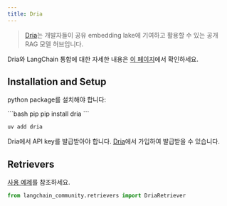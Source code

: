 ```yaml
---
title: Dria
---
```


>[Dria](https://dria.co/)는 개발자들이 공유 embedding lake에 기여하고 활용할 수 있는 
> 공개 RAG 모델 허브입니다.

Dria와 LangChain 통합에 대한 자세한 내용은 
[이 페이지](https://dria.co/docs/integrations/langchain)에서 확인하세요.

## Installation and Setup

python package를 설치해야 합니다:

<CodeGroup>
```bash pip
pip install dria
```

```bash uv
uv add dria
```
</CodeGroup>

Dria에서 API key를 발급받아야 합니다. [Dria](https://dria.co/)에서 가입하여 발급받을 수 있습니다.

## Retrievers

[사용 예제](/oss/integrations/retrievers/dria_index)를 참조하세요.

```python
from langchain_community.retrievers import DriaRetriever
```